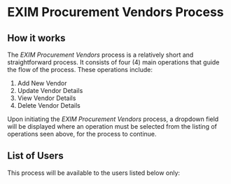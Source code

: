 # EXIM Procurement Vendors Process

## How it works

The _EXIM Procurement Vendors_ process is a relatively short and straightforward process. It consists of four (4) main operations that guide the flow of the process. These operations include:

1. Add New Vendor
2. Update Vendor Details
3. View Vendor Details
4. Delete Vendor Details

Upon initiating the _EXIM Procurement Vendors_ process, a dropdown field will be displayed where an operation must be selected from the listing of operations seen above, for the process to continue.

## List of Users

This process will be available to the users listed below only:
